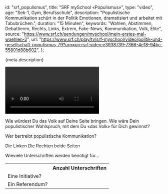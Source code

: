 
  id: "srf_populismus",
  title: "SRF mySchool «Populismus»",
  type: "video",
  age: "Sek-1, Gym, Berufsschule",
  description:
    "Populistische Kommunikation schürt in der Politik Emotionen, dramatisiert und arbeitet mit Tabubrüchen.",
  duration: "15 Minuten",
  keywords:
    "Wahlen, Abstimmen, Debattieren, Rechts, Links, Extrem, Fake-News, Kommunikation, Volk, Elite",
  source: "https://www.srf.ch/sendungen/myschool/mein-erstes-mal-waehlen-2",
  url:
    "https://www.srf.ch/play/tv/srf-myschool/video/politik-und-gesellschaft-populismus-79?urn=urn:srf:video:e3938739-7366-4e18-94bc-55801d88b602",
};

<Ref source={meta.source}>
  <p>{meta.description}</p>
  <Video url={meta.url} />
</Ref>

<!-- Hast Du Dir das Video angesehen? Schreib in die Klassendiskussion einen
    Satz, mit dem Du «das Volk» auf Deine Seite bringen möchtest.-->

<Quest  allowGroups>

Wie würdest Du das Volk auf Deine Seite bringen. Wie wäre Dein populistischer Wahlspruch, mit dem Du «das Volk» für Dich gewinnst?

<Question id="q1" />

Wer bertreibt populistische Kommunikation?

<MultiChoice id="q2" row>
  <Answer>Die Linken</Answer>
  <Answer>Die Rechten</Answer>
  <Answer correct>beide Seiten</Answer>
</MultiChoice>

Wieviele Unterschriften werden benötigt für...

<table>
  <tr>
    <th></th>
    <th>Anzahl Unterschriften</th>
  </tr>
  <tr>
    <td>Eine Initiative?</td>
    <td>
      <Question id="q3" inline />
    </td>
  </tr>
  <tr>
    <td>Ein Referendum?</td>
    <td>
      <Question id="q4" inline width="300" />
    </td>
  </tr>
</table>

</Quest>
